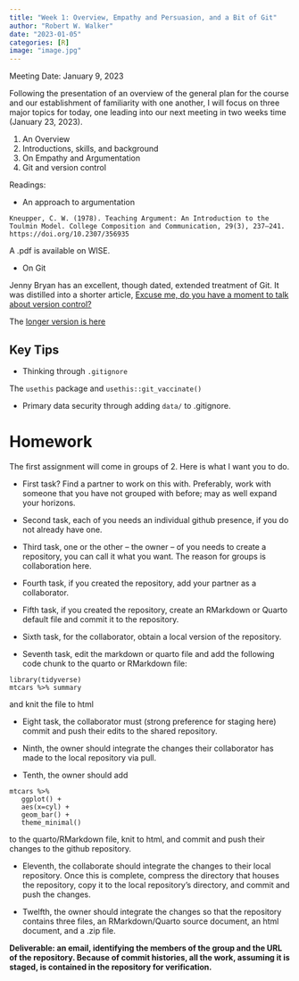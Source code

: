```yaml
---
title: "Week 1: Overview, Empathy and Persuasion, and a Bit of Git"
author: "Robert W. Walker"
date: "2023-01-05"
categories: [R]
image: "image.jpg"
---
```


Meeting Date: January 9, 2023

Following the presentation of an overview of the general plan for the course and our establishment of familiarity with one another, I will focus on three major topics for today, one leading into our next meeting in two weeks time (January 23, 2023).

1. An Overview
2. Introductions, skills, and background
3. On Empathy and Argumentation
4. Git and version control

Readings:

-   An approach to argumentation

`Kneupper, C. W. (1978). Teaching Argument: An Introduction to the Toulmin Model. College Composition and Communication, 29(3), 237–241. https://doi.org/10.2307/356935`

A .pdf is available on WISE.

-   On Git

Jenny Bryan has an excellent, though dated, extended treatment of Git. It was distilled into a shorter article, [Excuse me, do you have a moment to talk about version control?](https://peerj.com/preprints/3159v2/)

The [longer version is here](https://happygitwithr.com/index.html)

## Key Tips

- Thinking through `.gitignore`

The `usethis` package and `usethis::git_vaccinate()`

- Primary data security through adding `data/` to .gitignore.

# Homework

The first assignment will come in groups of 2.  Here is what I want you to do.  

- First task?  Find a partner to work on this with.  Preferably, work with someone that you have not grouped with before; may as well expand your horizons. 

- Second task, each of you needs an individual github presence, if you do not already have one.

- Third task, one or the other -- the owner -- of you needs to create a repository, you can call it what you want.  The reason for groups is collaboration here.

- Fourth task, if you created the repository, add your partner as a collaborator.

- Fifth task, if you created the repository, create an RMarkdown or Quarto default file and commit it to the repository. 

- Sixth task, for the collaborator, obtain a local version of the repository.

- Seventh task, edit the markdown or quarto file and add the following code chunk to the quarto or RMarkdown file:
```
library(tidyverse)
mtcars %>% summary
```
and knit the file to html

- Eight task, the collaborator must (strong preference for staging here) commit and push their edits to the shared repository.

- Ninth, the owner should integrate the changes their collaborator has made to the local repository via pull.

- Tenth, the owner should add 
```
mtcars %>% 
   ggplot() + 
   aes(x=cyl) + 
   geom_bar() + 
   theme_minimal()
```
to the quarto/RMarkdown file, knit to html, and commit and push their changes to the github repository.

- Eleventh, the collaborate should integrate the changes to their local repository.  Once this is complete, compress the directory that houses the repository, copy it to the local repository's directory, and commit and push the changes.

- Twelfth, the owner should integrate the changes so that the repository contains three files, an RMarkdown/Quarto source document, an html document, and a .zip file.

**Deliverable: an email, identifying the members of the group and the URL of the repository.  Because of commit histories, all the work, assuming it is staged, is contained in the repository for verification.**